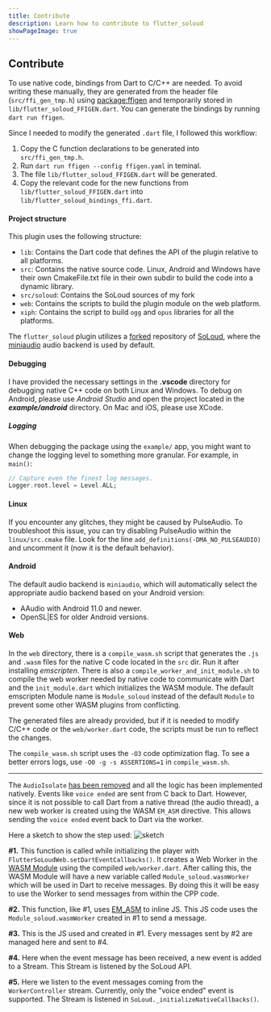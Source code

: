 ```yaml
---
title: Contribute
description: Learn how to contribute to flutter_soloud
showPageImage: true
---
```


## Contribute

To use native code, bindings from Dart to C/C++ are needed. To avoid writing these manually, they are generated from the header file (`src/ffi_gen_tmp.h`) using [package:ffigen](https://pub.dev/packages/ffigen) and temporarily stored in `lib/flutter_soloud_FFIGEN.dart`. You can generate the bindings by running `dart run ffigen`.

Since I needed to modify the generated `.dart` file, I followed this workflow:
1. Copy the C function declarations to be generated into `src/ffi_gen_tmp.h`.
2. Run `dart run ffigen --config ffigen.yaml` in teminal.
3. The file `lib/flutter_soloud_FFIGEN.dart` will be generated.
4. Copy the relevant code for the new functions from `lib/flutter_soloud_FFIGEN.dart` into `lib/flutter_soloud_bindings_ffi.dart`.

#### Project structure

This plugin uses the following structure:

* `lib`: Contains the Dart code that defines the API of the plugin relative to all platforms.
* `src`: Contains the native source code. Linux, Android and Windows have their own CmakeFile.txt file in their own subdir to build the code into a dynamic library.
* `src/soloud`: Contains the SoLoud sources of my fork
* `web`: Contains the scripts to build the plugin module on the web platform.
* `xiph`: Contains the script to build `ogg` and `opus` libraries for all the platforms.

The `flutter_soloud` plugin utilizes a [forked](https://github.com/alnitak/soloud) repository of [SoLoud](https://github.com/jarikomppa/soloud), where the [miniaudio](https://github.com/mackron/miniaudio) audio backend is used by default.

#### Debugging

I have provided the necessary settings in the **.vscode** directory for debugging native C++ code on both Linux and Windows. To debug on Android, please use *Android Studio* and open the project located in the ***example/android*** directory. On Mac and iOS, please use XCode.

##### Logging

When debugging the package using the `example/` app, you might want to change the logging level to something more granular. For example, in `main()`:

```dart
// Capture even the finest log messages.
Logger.root.level = Level.ALL;
```

#### Linux

If you encounter any glitches, they might be caused by PulseAudio. To troubleshoot this issue, you can try disabling PulseAudio within the `linux/src.cmake` file. Look for the line `add_definitions(-DMA_NO_PULSEAUDIO)` and uncomment it (now it is the default behavior).

#### Android

The default audio backend is `miniaudio`, which will automatically select the appropriate audio backend based on your Android version:
- AAudio with Android 11.0 and newer.
- OpenSL|ES for older Android versions.

#### Web

In the `web` directory, there is a `compile_wasm.sh` script that generates the `.js` and `.wasm` files for the native C code located in the `src` dir. Run it after installing *emscripten*. There is also a `compile_worker_and_init_module.sh` to compile the web worker needed by native code to communicate with Dart and the `init_module.dart` which initializes the WASM module. The default emscripten Module name is `Module_soloud` instead of the default `Module` to prevent some other WASM plugins from conflicting.

The generated files are already provided, but if it is needed to modify C/C++ code or the `web/worker.dart` code, the scripts must be run to reflect the changes.

The `compile_wasm.sh` script uses the `-O3` code optimization flag. To see a better errors logs, use `-O0 -g -s ASSERTIONS=1` in `compile_wasm.sh`.

---

The `AudioIsolate` [has been removed](https://github.com/alnitak/flutter_soloud/pull/89) and all the logic has been implemented natively. Events like `voice ended` are sent from C back to Dart. However, since it is not possible to call Dart from a native thread (the audio thread), a new web worker is created using the WASM `EM_ASM` directive. This allows sending the `voice ended` event back to Dart via the worker.

Here a sketch to show the step used:
![sketch](https://github.com/alnitak/flutter_soloud_docs/raw/main/img/wasmWorker.png)

**#1.** This function is called while initializing the player with `FlutterSoLoudWeb.setDartEventCallbacks()`.
It creates a Web Worker in the [WASM Module](https://emscripten.org/docs/api_reference/module.html) using the compiled `web/worker.dart`. After calling this, the WASM Module will have a new variable called `Module_soloud.wasmWorker` which will be used in Dart to receive messages.
By doing this it will be easy to use the Worker to send messages from within the CPP code.

**#2.** This function, like #1, uses [EM_ASM](https://emscripten.org/docs/porting/connecting_cpp_and_javascript/Interacting-with-code.html#interacting-with-code-call-javascript-from-native) to inline JS. This JS code uses the `Module_soloud.wasmWorker` created in #1 to send a message.

**#3.** This is the JS used and created in #1. Every messages sent by #2 are managed here and sent to #4.

**#4.** Here when the event message has been received, a new event is added to a Stream. This Stream is listened by the SoLoud API.

**#5.** Here we listen to the event messages coming from the `WorkerController` stream. Currently, only the "voice ended" event is supported. The Stream is listened in `SoLoud._initializeNativeCallbacks()`.

